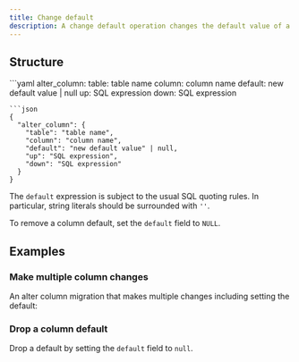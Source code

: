 ```yaml
---
title: Change default
description: A change default operation changes the default value of a column.
---
```


## Structure

<YamlJsonTabs>
```yaml
alter_column:
  table: table name
  column: column name
  default: new default value | null
  up: SQL expression
  down: SQL expression

```
```json
{
  "alter_column": {
    "table": "table name",
    "column": "column name",
    "default": "new default value" | null,
    "up": "SQL expression",
    "down": "SQL expression"
  }
}
```
</YamlJsonTabs>

The `default` expression is subject to the usual SQL quoting rules. In particular, string literals should be surrounded with `''`.

To remove a column default, set the `default` field to `NULL`.

## Examples

### Make multiple column changes

An alter column migration that makes multiple changes including setting the default:

<ExampleSnippet example="35_alter_column_multiple.yaml" languange="yaml" />

### Drop a column default

Drop a default by setting the `default` field to `null`.

<ExampleSnippet example="46_alter_column_drop_default.yaml" languange="yaml" />

